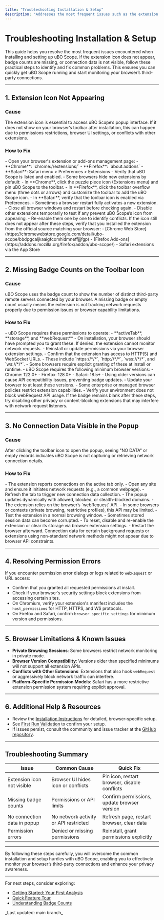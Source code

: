 ```yaml
---
title: "Troubleshooting Installation & Setup"
description: "Addresses the most frequent issues such as the extension icon not appearing, missing badge counts, or lack of connection data. Provides actionable steps to resolve permission errors, browser limitations, or conflicts with other extensions."
---
```


# Troubleshooting Installation & Setup

This guide helps you resolve the most frequent issues encountered when installing and setting up uBO Scope. If the extension icon does not appear, badge counts are missing, or connection data is not visible, follow these practical steps to identify and fix common problems. This ensures you can quickly get uBO Scope running and start monitoring your browser’s third-party connections.

---

## 1. Extension Icon Not Appearing

### Cause
The extension icon is essential to access uBO Scope’s popup interface. If it does not show on your browser’s toolbar after installation, this can happen due to permissions restrictions, browser UI settings, or conflicts with other extensions.

### How to Fix

<Steps>
<Step title="Confirm Successful Installation">
- Open your browser's extension or add-ons management page:
  - **Chrome**: `chrome://extensions/`
  - **Firefox**: `about:addons`
  - **Safari**: Safari menu > Preferences > Extensions
- Verify that uBO Scope is listed and enabled.
</Step>

<Step title="Check Toolbar or Extension Menu">
- Some browsers hide new extensions by default:
  - In **Chrome**, click the puzzle piece icon (Extensions menu) and pin uBO Scope to the toolbar.
  - In **Firefox**, click the toolbar overflow menu (three dots or arrows) and customize the toolbar to add the uBO Scope icon.
  - In **Safari**, verify that the toolbar icon is enabled via Preferences.
</Step>

<Step title="Restart Your Browser">
- Sometimes a browser restart fully activates a new extension.
- Close all browser windows and restart before checking again.
</Step>

<Step title="Check for Conflicts with Other Extensions">
- Disable other extensions temporarily to test if any prevent uBO Scope’s icon from appearing.
- Re-enable them one by one to identify conflicts.
</Step>
</Steps>

<Tip>
If the icon still does not appear after these steps, verify that you installed the extension from the official source matching your browser:
- [Chrome Web Store](https://chromewebstore.google.com/detail/ubo-scope/bbdpgcaljkaaigfcomhidmneffjjjfgp)
- [Firefox Add-ons](https://addons.mozilla.org/firefox/addon/ubo-scope/)
- Safari extensions via the App Store
</Tip>

---

## 2. Missing Badge Counts on the Toolbar Icon

### Cause
uBO Scope uses the badge count to show the number of distinct third-party remote servers connected by your browser. A missing badge or empty count usually means the extension is not tracking network requests properly due to permission issues or browser capability limitations.

### How to Fix

<Steps>
<Step title="Check Required Permissions">
- uBO Scope requires these permissions to operate:
  - **activeTab**, **storage**, and **webRequest**
- On installation, your browser should have prompted you to grant these. If denied, the extension cannot monitor network requests.
- Reinstall or update permissions via your browser extension settings.
</Step>

<Step title="Enable Host Permissions">
- Confirm that the extension has access to HTTP(S) and WebSocket URLs.
- These include `https://*/*`, `http://*/*`, `wss://*/*`, and `ws://*/*`.
- Some browsers require explicit granting of these at install or runtime.
</Step>

<Step title="Verify Minimum Browser Version">
- uBO Scope requires the following minimum browser versions:
  - Chrome: 122.0+
  - Firefox: 128.0+
  - Safari: 18.5+
- Using older versions can cause API compatibility issues, preventing badge updates.
- Update your browser to at least these versions.
</Step>

<Step title="Check Browser Restrictions or Policies">
- Some enterprise or managed browser policies restrict extension capabilities.
- Verify your environment does not block webRequest API usage.
</Step>
</Steps>

<Tip>
If the badge remains blank after these steps, try disabling other privacy or content-blocking extensions that may interfere with network request listeners.
</Tip>

---

## 3. No Connection Data Visible in the Popup

### Cause
After clicking the toolbar icon to open the popup, seeing "NO DATA" or empty records indicates uBO Scope is not capturing or retrieving network connection details.

### How to Fix

<Steps>
<Step title="Navigate to a Website to Generate Network Activity">
- The extension reports connections on the active tab only.
- Open any site and ensure it initiates network requests (e.g., a common webpage).
</Step>

<Step title="Refresh the Page after Opening the Popup">
- Refresh the tab to trigger new connection data collection.
- The popup updates dynamically with allowed, blocked, or stealth-blocked domains.
</Step>

<Step title="Ensure Browser APIs Are Functioning">
- The extension relies on the browser’s `webRequest` API.
- In some browsers or contexts (private browsing, restrictive profiles), this API may be limited.
- Test the extension in a normal browsing window.
</Step>

<Step title="Clear Extension Data and Restart">
- Sometimes stored session data can become corrupted.
- To reset, disable and re-enable the extension or clear its storage via browser extension settings.
- Restart the browser afterward.
</Step>
</Steps>

<Warning>
Connection data for certain background requests or extensions using non-standard network methods might not appear due to browser API constraints.
</Warning>

---

## 4. Resolving Permission Errors

If you encounter permission error dialogs or logs related to `webRequest` or URL access:

- Confirm that you granted all requested permissions at install.
- Check if your browser’s security settings block extensions from accessing certain sites.
- On Chromium, verify your extension's manifest includes the `host_permissions` for HTTP, HTTPS, and WS protocols.
- On Firefox and Safari, confirm `browser_specific_settings` for minimum version and permissions.


---

## 5. Browser Limitations & Known Issues

- **Private Browsing Sessions**: Some browsers restrict network monitoring in private mode.
- **Browser Version Compatibility**: Versions older than specified minimums will not support all extension APIs.
- **Conflicts with Other Extensions**: Extensions that also hook `webRequest` or aggressively block network traffic can interfere.
- **Platform-Specific Permission Models**: Safari has a more restrictive extension permission system requiring explicit approval.


---

## 6. Additional Help & Resources

- Review the [Installation Instructions](https://docs.example.com/getting-started/installation-setup/installing-ubo-scope) for detailed, browser-specific setup.
- See [First Run Validation](https://docs.example.com/getting-started/installation-setup/first-run-validation) to confirm your setup.
- If issues persist, consult the community and issue tracker at the [GitHub repository](https://github.com/gorhill/uBO-Scope/issues).


---

## Troubleshooting Summary

| Issue                          | Common Cause                             | Quick Fix                                    |
|-------------------------------|----------------------------------------|----------------------------------------------|
| Extension icon not visible     | Browser UI hides icon or conflicts     | Pin icon, restart browser, disable conflicts |
| Missing badge counts           | Permissions or API limits               | Confirm permissions, update browser version  |
| No connection data in popup   | No network activity or API restricted  | Refresh page, restart browser, clear data    |
| Permission errors             | Denied or missing permissions           | Reinstall, grant permissions explicitly      |


---

By following these steps carefully, you will overcome the common installation and setup hurdles with uBO Scope, enabling you to effectively monitor your browser’s third-party connections and enhance your privacy awareness.

---

For next steps, consider exploring:
- [Getting Started: Your First Analysis](https://docs.example.com/getting-started/basic-usage-and-troubleshooting/first-steps-usage)
- [Quick Feature Tour](https://docs.example.com/overview/features-at-a-glance/quick-feature-tour)
- [Understanding Badge Counts](https://docs.example.com/guides/getting-started/understanding-badge-counts)


<PageFooter>
_Last updated: main branch_
</PageFooter>
